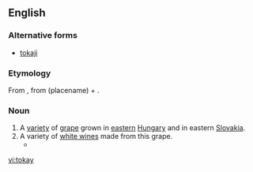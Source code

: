 ==English==

===Alternative forms===
*[[tokaji]]

===Etymology===
From {{etyl|hu}} {{term|tokaji||of Tokay|lang=hu}}, from  {{term|Tokaj|lang=hu}} (placename) + {{term|-i|lang=hu||originating from}}.

===Noun===
{{en-noun}}

# A [[variety]] of [[grape]] grown in [[eastern]] [[Hungary]] and in eastern [[Slovakia]].
# A variety of [[white wine]]s made from this grape.
#*{{quote-news|year=2009|date=February 25|author=Eric Asimov|title=Asian Fusion, via the Wine List|work=New York Times|url=http://www.nytimes.com/2009/02/25/dining/25pour.html
|passage=It was made from the furmint grape, which is better known in Hungary’s lusciously sweet '''tokays''', but this was delicate, floral and just right with a tart chicken curry dish.}}

[[vi:tokay]]